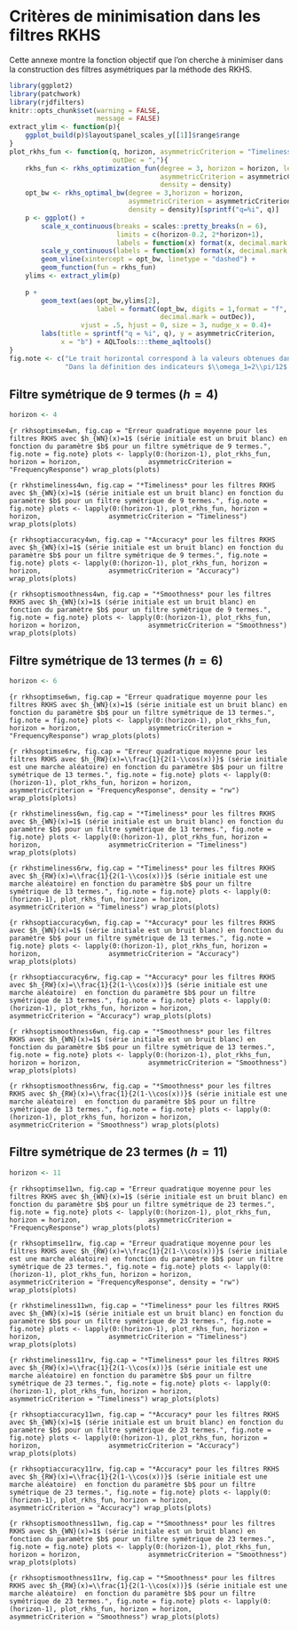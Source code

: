 \newpage
# Critères de minimisation dans les filtres RKHS {#ann:minrkhs}

Cette annexe montre la fonction objectif que l'on cherche à minimiser dans la construction des filtres asymétriques par la méthode des RKHS.

```r
library(ggplot2)
library(patchwork)
library(rjdfilters)
knitr::opts_chunk$set(warning = FALSE,
                      message = FALSE)
extract_ylim <- function(p){
    ggplot_build(p)$layout$panel_scales_y[[1]]$range$range
}
plot_rkhs_fun <- function(q, horizon, asymmetricCriterion = "Timeliness", density = "uniform",
                          outDec = ","){
    rkhs_fun <- rkhs_optimization_fun(degree = 3, horizon = horizon, leads = q,
                                      asymmetricCriterion = asymmetricCriterion, 
                                      density = density)
    opt_bw <- rkhs_optimal_bw(degree = 3,horizon = horizon,
                              asymmetricCriterion = asymmetricCriterion, 
                              density = density)[sprintf("q=%i", q)]
    p <- ggplot() +
        scale_x_continuous(breaks = scales::pretty_breaks(n = 6),
                           limits = c(horizon-0.2, 2*horizon+1),
                           labels = function(x) format(x, decimal.mark = outDec)) +
        scale_y_continuous(labels = function(x) format(x, decimal.mark = outDec)) +
        geom_vline(xintercept = opt_bw, linetype = "dashed") + 
        geom_function(fun = rkhs_fun)
    ylims <- extract_ylim(p)
    
    p + 
        geom_text(aes(opt_bw,ylims[2],
                      label = formatC(opt_bw, digits = 1,format = "f",
                                      decimal.mark = outDec)),
                  vjust = .5, hjust = 0, size = 3, nudge_x = 0.4)+ 
        labs(title = sprintf("q = %i", q), y = asymmetricCriterion,
             x = "b") + AQLTools:::theme_aqltools() 
}
fig.note <- c("Le trait horizontal correspond à la valeurs obtenues dans rjdfilters.",
              "Dans la définition des indicateurs $\\omega_1=2\\pi/12$.")
```

## Filtre symétrique de 9 termes ($h=4$)

```r
horizon <- 4
```


```{r rkhsoptimse4wn, fig.cap = "Erreur quadratique moyenne pour les filtres RKHS avec $h_{WN}(x)=1$ (série initiale est un bruit blanc) en fonction du paramètre $b$ pour un filtre symétrique de 9 termes.", fig.note = fig.note}
plots <- lapply(0:(horizon-1), plot_rkhs_fun, horizon = horizon,
                asymmetricCriterion = "FrequencyResponse")
wrap_plots(plots)
```

<!-- ```{r rkhsoptimse4rw, fig.cap = "Erreur quadratique moyenne pour les filtres RKHS avec $h_{RW}(x)=\\frac{1}{2(1-\\cos(x))}$ (série initiale est une marche aléatoire) en fonction du paramètre $b$ pour un filtre symétrique de 9 termes.", fig.note = fig.note} -->
<!-- plots <- lapply(0:(horizon-1), plot_rkhs_fun, horizon = horizon, -->
<!--                 asymmetricCriterion = "FrequencyResponse", density = "rw") -->
<!-- wrap_plots(plots) -->
<!-- ``` -->

```{r rkhstimeliness4wn, fig.cap = "*Timeliness* pour les filtres RKHS avec $h_{WN}(x)=1$ (série initiale est un bruit blanc) en fonction du paramètre $b$ pour un filtre symétrique de 9 termes.", fig.note = fig.note}
plots <- lapply(0:(horizon-1), plot_rkhs_fun, horizon = horizon,
                asymmetricCriterion = "Timeliness")
wrap_plots(plots)
```

<!-- ```{r rkhstimeliness4rw, fig.cap = "*Timeliness* pour les filtres RKHS avec $h_{RW}(x)=\\frac{1}{2(1-\\cos(x))}$ (série initiale est une marche aléatoire) en fonction du paramètre $b$ pour un filtre symétrique de 9 termes.", fig.note = fig.note} -->
<!-- plots <- lapply(0:(horizon-1), plot_rkhs_fun, horizon = horizon, -->
<!--                 asymmetricCriterion = "Timeliness") -->
<!-- wrap_plots(plots) -->
<!-- ``` -->

```{r rkhsoptiaccuracy4wn, fig.cap = "*Accuracy* pour les filtres RKHS avec $h_{WN}(x)=1$ (série initiale est un bruit blanc) en fonction du paramètre $b$ pour un filtre symétrique de 9 termes.", fig.note = fig.note}
plots <- lapply(0:(horizon-1), plot_rkhs_fun, horizon = horizon,
                asymmetricCriterion = "Accuracy")
wrap_plots(plots)
```


<!-- ```{r rkhsoptiaccuracy4rw, fig.cap = "*Accuracy* pour les filtres RKHS avec $h_{RW}(x)=\\frac{1}{2(1-\\cos(x))}$ (série initiale est une marche aléatoire)  en fonction du paramètre $b$ pour un filtre symétrique de 9 termes.", fig.note = fig.note} -->
<!-- plots <- lapply(0:(horizon-1), plot_rkhs_fun, horizon = horizon, -->
<!--                 asymmetricCriterion = "Accuracy") -->
<!-- wrap_plots(plots) -->
<!-- ``` -->

```{r rkhsoptismoothness4wn, fig.cap = "*Smoothness* pour les filtres RKHS avec $h_{WN}(x)=1$ (série initiale est un bruit blanc) en fonction du paramètre $b$ pour un filtre symétrique de 9 termes.", fig.note = fig.note}
plots <- lapply(0:(horizon-1), plot_rkhs_fun, horizon = horizon,
                asymmetricCriterion = "Smoothness")
wrap_plots(plots)
```


<!-- ```{r rkhsoptismoothness4rw, fig.cap = "*Smoothness* pour les filtres RKHS avec $h_{RW}(x)=\\frac{1}{2(1-\\cos(x))}$ (série initiale est une marche aléatoire)  en fonction du paramètre $b$ pour un filtre symétrique de 9 termes.", fig.note = fig.note} -->
<!-- plots <- lapply(0:(horizon-1), plot_rkhs_fun, horizon = horizon, -->
<!--                 asymmetricCriterion = "Smoothness") -->
<!-- wrap_plots(plots) -->
<!-- ``` -->

## Filtre symétrique de 13 termes ($h=6$)

```r
horizon <- 6
```


```{r rkhsoptimse6wn, fig.cap = "Erreur quadratique moyenne pour les filtres RKHS avec $h_{WN}(x)=1$ (série initiale est un bruit blanc) en fonction du paramètre $b$ pour un filtre symétrique de 13 termes.", fig.note = fig.note}
plots <- lapply(0:(horizon-1), plot_rkhs_fun, horizon = horizon,
                asymmetricCriterion = "FrequencyResponse")
wrap_plots(plots)
```

```{r rkhsoptimse6rw, fig.cap = "Erreur quadratique moyenne pour les filtres RKHS avec $h_{RW}(x)=\\frac{1}{2(1-\\cos(x))}$ (série initiale est une marche aléatoire) en fonction du paramètre $b$ pour un filtre symétrique de 13 termes.", fig.note = fig.note}
plots <- lapply(0:(horizon-1), plot_rkhs_fun, horizon = horizon,
                asymmetricCriterion = "FrequencyResponse", density = "rw")
wrap_plots(plots)
```

```{r rkhstimeliness6wn, fig.cap = "*Timeliness* pour les filtres RKHS avec $h_{WN}(x)=1$ (série initiale est un bruit blanc) en fonction du paramètre $b$ pour un filtre symétrique de 13 termes.", fig.note = fig.note}
plots <- lapply(0:(horizon-1), plot_rkhs_fun, horizon = horizon,
                asymmetricCriterion = "Timeliness")
wrap_plots(plots)
```

```{r rkhstimeliness6rw, fig.cap = "*Timeliness* pour les filtres RKHS avec $h_{RW}(x)=\\frac{1}{2(1-\\cos(x))}$ (série initiale est une marche aléatoire) en fonction du paramètre $b$ pour un filtre symétrique de 13 termes.", fig.note = fig.note}
plots <- lapply(0:(horizon-1), plot_rkhs_fun, horizon = horizon,
                asymmetricCriterion = "Timeliness")
wrap_plots(plots)
```

```{r rkhsoptiaccuracy6wn, fig.cap = "*Accuracy* pour les filtres RKHS avec $h_{WN}(x)=1$ (série initiale est un bruit blanc) en fonction du paramètre $b$ pour un filtre symétrique de 13 termes.", fig.note = fig.note}
plots <- lapply(0:(horizon-1), plot_rkhs_fun, horizon = horizon,
                asymmetricCriterion = "Accuracy")
wrap_plots(plots)
```


```{r rkhsoptiaccuracy6rw, fig.cap = "*Accuracy* pour les filtres RKHS avec $h_{RW}(x)=\\frac{1}{2(1-\\cos(x))}$ (série initiale est une marche aléatoire)  en fonction du paramètre $b$ pour un filtre symétrique de 13 termes.", fig.note = fig.note}
plots <- lapply(0:(horizon-1), plot_rkhs_fun, horizon = horizon,
                asymmetricCriterion = "Accuracy")
wrap_plots(plots)
```

```{r rkhsoptismoothness6wn, fig.cap = "*Smoothness* pour les filtres RKHS avec $h_{WN}(x)=1$ (série initiale est un bruit blanc) en fonction du paramètre $b$ pour un filtre symétrique de 13 termes.", fig.note = fig.note}
plots <- lapply(0:(horizon-1), plot_rkhs_fun, horizon = horizon,
                asymmetricCriterion = "Smoothness")
wrap_plots(plots)
```


```{r rkhsoptismoothness6rw, fig.cap = "*Smoothness* pour les filtres RKHS avec $h_{RW}(x)=\\frac{1}{2(1-\\cos(x))}$ (série initiale est une marche aléatoire)  en fonction du paramètre $b$ pour un filtre symétrique de 13 termes.", fig.note = fig.note}
plots <- lapply(0:(horizon-1), plot_rkhs_fun, horizon = horizon,
                asymmetricCriterion = "Smoothness")
wrap_plots(plots)
```

## Filtre symétrique de 23 termes ($h=11$)

```r
horizon <- 11
```


```{r rkhsoptimse11wn, fig.cap = "Erreur quadratique moyenne pour les filtres RKHS avec $h_{WN}(x)=1$ (série initiale est un bruit blanc) en fonction du paramètre $b$ pour un filtre symétrique de 23 termes.", fig.note = fig.note}
plots <- lapply(0:(horizon-1), plot_rkhs_fun, horizon = horizon,
                asymmetricCriterion = "FrequencyResponse")
wrap_plots(plots)
```

```{r rkhsoptimse11rw, fig.cap = "Erreur quadratique moyenne pour les filtres RKHS avec $h_{RW}(x)=\\frac{1}{2(1-\\cos(x))}$ (série initiale est une marche aléatoire) en fonction du paramètre $b$ pour un filtre symétrique de 23 termes.", fig.note = fig.note}
plots <- lapply(0:(horizon-1), plot_rkhs_fun, horizon = horizon,
                asymmetricCriterion = "FrequencyResponse", density = "rw")
wrap_plots(plots)
```

```{r rkhstimeliness11wn, fig.cap = "*Timeliness* pour les filtres RKHS avec $h_{WN}(x)=1$ (série initiale est un bruit blanc) en fonction du paramètre $b$ pour un filtre symétrique de 23 termes.", fig.note = fig.note}
plots <- lapply(0:(horizon-1), plot_rkhs_fun, horizon = horizon,
                asymmetricCriterion = "Timeliness")
wrap_plots(plots)
```

```{r rkhstimeliness11rw, fig.cap = "*Timeliness* pour les filtres RKHS avec $h_{RW}(x)=\\frac{1}{2(1-\\cos(x))}$ (série initiale est une marche aléatoire) en fonction du paramètre $b$ pour un filtre symétrique de 23 termes.", fig.note = fig.note}
plots <- lapply(0:(horizon-1), plot_rkhs_fun, horizon = horizon,
                asymmetricCriterion = "Timeliness")
wrap_plots(plots)
```

```{r rkhsoptiaccuracy11wn, fig.cap = "*Accuracy* pour les filtres RKHS avec $h_{WN}(x)=1$ (série initiale est un bruit blanc) en fonction du paramètre $b$ pour un filtre symétrique de 23 termes.", fig.note = fig.note}
plots <- lapply(0:(horizon-1), plot_rkhs_fun, horizon = horizon,
                asymmetricCriterion = "Accuracy")
wrap_plots(plots)
```


```{r rkhsoptiaccuracy11rw, fig.cap = "*Accuracy* pour les filtres RKHS avec $h_{RW}(x)=\\frac{1}{2(1-\\cos(x))}$ (série initiale est une marche aléatoire)  en fonction du paramètre $b$ pour un filtre symétrique de 23 termes.", fig.note = fig.note}
plots <- lapply(0:(horizon-1), plot_rkhs_fun, horizon = horizon,
                asymmetricCriterion = "Accuracy")
wrap_plots(plots)
```

```{r rkhsoptismoothness11wn, fig.cap = "*Smoothness* pour les filtres RKHS avec $h_{WN}(x)=1$ (série initiale est un bruit blanc) en fonction du paramètre $b$ pour un filtre symétrique de 23 termes.", fig.note = fig.note}
plots <- lapply(0:(horizon-1), plot_rkhs_fun, horizon = horizon,
                asymmetricCriterion = "Smoothness")
wrap_plots(plots)
```


```{r rkhsoptismoothness11rw, fig.cap = "*Smoothness* pour les filtres RKHS avec $h_{RW}(x)=\\frac{1}{2(1-\\cos(x))}$ (série initiale est une marche aléatoire)  en fonction du paramètre $b$ pour un filtre symétrique de 23 termes.", fig.note = fig.note}
plots <- lapply(0:(horizon-1), plot_rkhs_fun, horizon = horizon,
                asymmetricCriterion = "Smoothness")
wrap_plots(plots)
```


